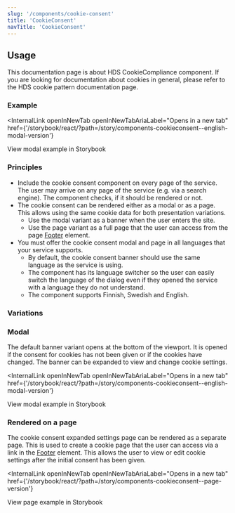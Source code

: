 ```yaml
---
slug: '/components/cookie-consent'
title: 'CookieConsent'
navTitle: 'CookieConsent'
---
```




## Usage

This documentation page is about HDS CookieCompliance component. If you are looking for documentation about cookies in general, please refer to the <InternalLink href="/patterns/cookies/basics">HDS cookie pattern documentation page</InternalLink>.

### Example

<InternalLink
  openInNewTab
  openInNewTabAriaLabel="Opens in a new tab"
  href={'/storybook/react/?path=/story/components-cookieconsent--english-modal-version'}
>
  View modal example in Storybook
</InternalLink>

### Principles

- Include the cookie consent component on every page of the service. The user may arrive on any page of the service (e.g. via a search engine). The component checks, if it should be rendered or not.
- The cookie consent can be rendered either as a modal or as a page. This allows using the same cookie data for both presentation variations.
  - Use the modal variant as a banner when the user enters the site.
  - Use the page variant as a full page that the user can access from the page [Footer](/components/footer) element.
- You must offer the cookie consent modal and page in all languages that your service supports.
  - By default, the cookie consent banner should use the same language as the service is using.
  - The component has its language switcher so the user can easily switch the language of the dialog even if they opened the service with a language they do not understand.
  - The component supports Finnish, Swedish and English.

### Variations

### Modal

The default banner variant opens at the bottom of the viewport. It is opened if the consent for cookies has not been given or if the cookies have changed. The banner can be expanded to view and change cookie settings.

<InternalLink
  openInNewTab
  openInNewTabAriaLabel="Opens in a new tab"
  href={'/storybook/react/?path=/story/components-cookieconsent--english-modal-version'}
>
  View modal example in Storybook
</InternalLink>

### Rendered on a page

The cookie consent expanded settings page can be rendered as a separate page. This is used to create a cookie page that the user can access via a link in the [Footer](/components/footer) element. This allows the user to view or edit cookie settings after the initial consent has been given.

<InternalLink
  openInNewTab
  openInNewTabAriaLabel="Opens in a new tab"
  href={'/storybook/react/?path=/story/components-cookieconsent--page-version'}
>
  View page example in Storybook
</InternalLink>
